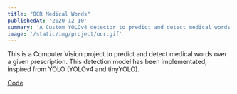 ```yaml
---
title: "OCR Medical Words"
publishedAt: '2020-12-10'
summary: 'A Custom YOLOv4 detector to predict and detect medical words over a given prescription'
image: '/static/img/project/ocr.gif'
---
```


This is a Computer Vision project to predict and detect medical words over a given prescription. This detection model has been implementated, inspired from YOLO (YOLOv4 and tinyYOLO).

<div class="col-12 col-md-3 offset-md-1 meta">
    <div class="tags"><span class="meta-heading"></span><a href="https://github.com/IsmaelMekene/OCR-medicalword-detection">Code</a><span class="meta-heading"></span><span></span></div>
</div>